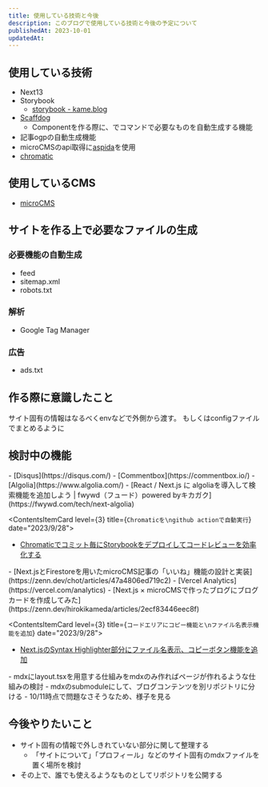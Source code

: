 ```yaml
---
title: 使用している技術と今後
description: このブログで使用している技術と今後の予定について
publishedAt: 2023-10-01
updatedAt: 
---
```




## 使用している技術
- Next13
- Storybook
  - [storybook - kame.blog](https://storybook.kame.blog/)
- [Scaffdog](https://scaff.dog/)
  - Componentを作る際に、でコマンドで必要なものを自動生成する機能
- 記事ogpの自動生成機能
- microCMSのapi取得に[aspida](https://blog.microcms.io/how-to-use-aspida/)を使用
- [chromatic](https://www.chromatic.com/)

## 使用しているCMS
- [microCMS](https://microcms.io/)

## サイトを作る上で必要なファイルの生成

### 必要機能の自動生成

- feed
- sitemap.xml
- robots.txt

### 解析

- Google Tag Manager

### 広告

- ads.txt

## 作る際に意識したこと

サイト固有の情報はなるべくenvなどで外側から渡す。
もしくはconfigファイルでまとめるように

## 検討中の機能


<ContentsContainer grid={2}>

<ContentsItemCard level={3} title="コメント機能"  date="2023/9/28">
  <Batch status="waiting" />
- [Disqus](https://disqus.com/)
- [Commentbox](https://commentbox.io/)
</ContentsItemCard>

<ContentsItemCard level={3} title="検索機能"  date="2023/9/28">
  <Batch status="waiting" />
- [Algolia](https://www.algolia.com/)
  - [React / Next.js に algoliaを導入して検索機能を追加しよう | fwywd（フュード）powered byキカガク](https://fwywd.com/tech/next-algolia)
</ContentsItemCard>

<ContentsItemCard level={3} title={`Chromaticを\ngithub actionで自動実行`}  date="2023/9/28">
  <Batch status="waiting" />
- [Chromaticでコミット毎にStorybookをデプロイしてコードレビューを効率化する](https://zenn.dev/keitakn/articles/storybook-deploy-to-chromatic)
</ContentsItemCard>


<ContentsItemCard level={3} title="いいね機能の実装"  date="2023/9/28">
  <Batch status="waiting" />
- [Next.jsとFirestoreを用いたmicroCMS記事の「いいね」機能の設計と実装](https://zenn.dev/chot/articles/47a4806ed719c2)
</ContentsItemCard>

<ContentsItemCard level={3} title="Vercel Analyticsの導入"  date="2023/9/28">
  <Batch status="waiting" />
- [Vercel Analytics](https://vercel.com/analytics)
</ContentsItemCard>

<ContentsItemCard level={3} title="リンクにブログカードを導入する"  date="2023/9/28">
  <Batch status="waiting" />
- [Next.js × microCMSで作ったブログにブログカードを作成してみた](https://zenn.dev/hirokikameda/articles/2ecf83446eec8f)
</ContentsItemCard>

<ContentsItemCard level={3} title={`コードエリアにコピー機能と\nファイル名表示機能を追加`}  date="2023/9/28">
  <Batch status="waiting" />
- [Next.jsのSyntax Highlighter部分にファイル名表示、コピーボタン機能を追加](https://itc-engineering-blog.netlify.app/blogs/nextjs-filename-copy)
</ContentsItemCard>

<ContentsItemCard level={3} title="mdxページ作成の簡易化"  date="2023/10/4" url="/log/mdx-page-simple">
  <Batch status="success" />
- mdxにlayout.tsxを用意する仕組みをmdxのみ作ればページが作れるような仕組みの検討

</ContentsItemCard>

<ContentsItemCard level={3} title="mdxページのsubmodule化"  date="2023/10/4" url="/log/mdx-page-submodule">
  <Batch status="success" />
- mdxのsubmoduleにして、ブログコンテンツを別リポジトリに分ける
</ContentsItemCard>

<ContentsItemCard level={3} title="vercelのdeploy時に@ducanh2912/next-pwaでエラーになる"  date="2023/10/4" url="/log/next-pwa-error">
  <Batch status="waiting" />
- 10/11時点で問題なさそうなため、様子を見る
</ContentsItemCard>

<ContentsItemCard level={3} title="mdxページに目次をつける"  date="2023/9/28">
  <Batch status="waiting" />
</ContentsItemCard>

<ContentsItemCard level={3} title="SNS共有リンクの追加"  date="2023/9/28">
  <Batch status="waiting" />
</ContentsItemCard>

</ContentsContainer>

## 今後やりたいこと

- サイト固有の情報で外しきれていない部分に関して整理する
  - 「サイトについて」「プロフィール」などのサイト固有のmdxファイルを置く場所を検討
- その上で、誰でも使えるようなものとしてリポジトリを公開する
